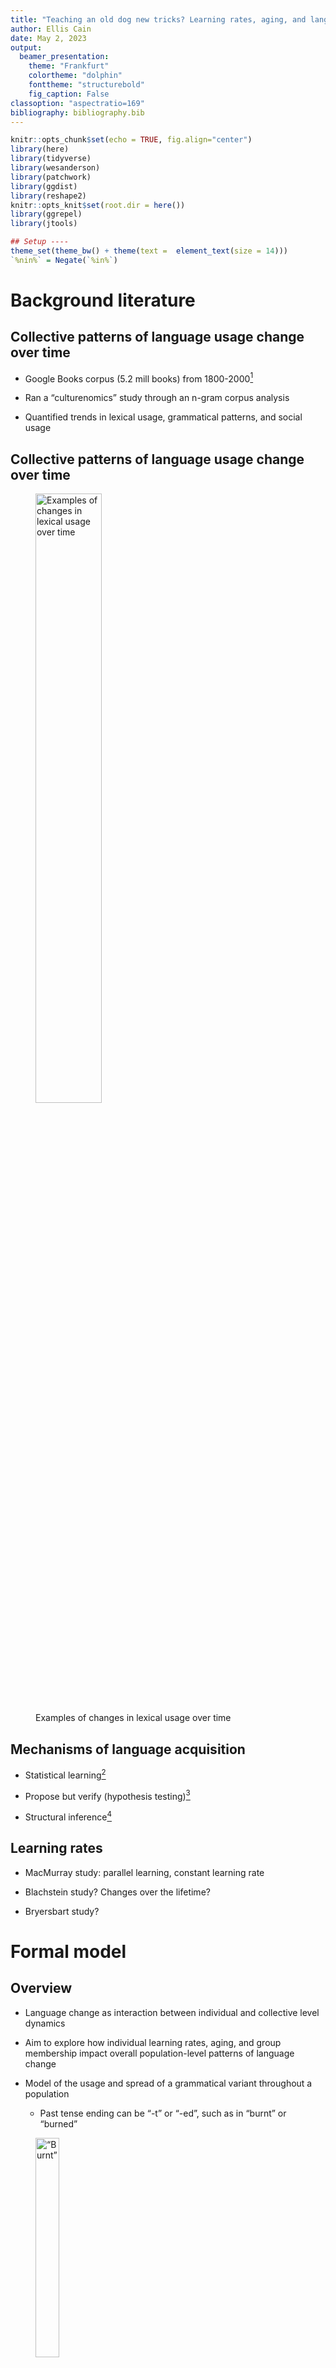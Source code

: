 ```yaml
---
title: "Teaching an old dog new tricks? Learning rates, aging, and language change"
author: Ellis Cain
date: May 2, 2023
output:
  beamer_presentation:
    theme: "Frankfurt"
    colortheme: "dolphin"
    fonttheme: "structurebold"
    fig_caption: False
classoption: "aspectratio=169"
bibliography: bibliography.bib
---
```


```r
knitr::opts_chunk$set(echo = TRUE, fig.align="center")
library(here)
library(tidyverse)
library(wesanderson)
library(patchwork)
library(ggdist)
library(reshape2)
knitr::opts_knit$set(root.dir = here())
library(ggrepel)
library(jtools)
```


```r
## Setup ----
theme_set(theme_bw() + theme(text =  element_text(size = 14)))
`%nin%` = Negate(`%in%`)
```


# Background literature

## Collective patterns of language usage change over time

- Google Books corpus (5.2 mill books) from 1800-2000[^1]

- Ran a "culturenomics" study through an n-gram corpus analysis

- Quantified trends in lexical usage, grammatical patterns, and social usage

[^1]: [@michelQuantitativeAnalysisCulture2011]

## Collective patterns of language usage change over time

\centering
![Examples of changes in lexical usage over time]("ngram_grammar_fig"){width=50%}

## Mechanisms of language acquisition

- Statistical learning[^2]

- Propose but verify (hypothesis testing)[^3]

- Structural inference[^4]

[^2]: Chen
[^3]: Trueswell
[^4]: Something?

## Learning rates

- MacMurray study: parallel learning, constant learning rate

- Blachstein study? Changes over the lifetime?

- Bryersbart study?


<!-- ## Age-related differences in lexico-semantic organization -->

<!-- - Word association data has been used to explore the organization of our lexico-semantic space[^3] -->

<!-- - Dubossarsky and colleagues[^4] analyzed lexical association networks -->

<!-- - Found that the **organization** changes across the lifespan -->

<!-- [^3]: [@dedeyneSmallWorldWords2019] -->
<!-- [^4]: [@dubossarskyQuantifyingStructureFree2017] -->

<!-- ## Age-related differences in lexico-semantic organization -->

<!-- U-shaped developmental trajectory: -->

<!-- Small and sparse $\rightarrow$ dense and well-connected $\rightarrow$ sparse with isolated nodes -->

<!-- ![Networks across the lifespan]("dubossarsky_fig") -->

<!-- ## Age-related differences in lexico-semantic processing -->

<!-- - EEG has also been used to explore the temporal aspect of lexico-semantic processing [^5] -->

<!-- - Previous study suggests that the neural signatures of predictive processing (increased frontal positivity) were reduced in older adults -->
<!-- \pause -->
<!-- - Aging may be related to changes in neural mechanisms of processing or the predictability among words/meanings -->

<!-- [^5]:[@federmeierAgerelatedIndividualDifferences2010; @wlotkoPredictNotPredict2012] -->

<!-- ## Main research question -->

<!-- Language changes over time: interactions between the individuals and collective level dynamics. As individuals age, their ability to learn may be affected by cognitive decline. -->

<!-- How do learning rates and aging impact collective-level trends in language change? -->

# Formal model

## Overview

- Language change as interaction between individual and collective level dynamics

- Aim to explore how individual learning rates, aging, and group membership impact overall population-level patterns of language change

\pause

- Model of the usage and spread of a grammatical variant throughout a population

    - Past tense ending can be "-t" or "-ed", such as in "burnt" or "burned"
    
\centering
!["Burnt"]("ngram_burnt"){width=30%}
    
## Model assumptions[^5]

1. Language learning is based on imitating others, though this may change over the lifespan

    - E.g., individuals may learn quickly early on, but slow down as they age
    
\pause

2. There are variations in preference between individuals

    - E.g., some individuals learn more quickly than others
    
\pause

3. Language can be influenced by external factors

    - E.g., more willing to learn from in-group members
    
[^5]:Beeksma citation

## Outcome patterns[^6]

1. **S-shaped curve in usage patterns**: Change happens slowly, then proceeds rapidly before slowing down again.

2. **Intra-speaker variation**: Change is gradual and there is a period of intra-speaker variation.

3. **Categorical norms**: With competition, speakers move toward categorically using just one of the competing variants.

4. **Multi-stability**: Language change can have multiple stable outcomes. *May result in dialect subgroups*

5. **Threshold problem**: Initially rare variants may manage to spread through entire speech communities.

[^6]: Troutman citation


## Initialization: network

- Generates preferential attachment network

- Distributes grammar according to specified percentage of grammar 1

    - Two grammar variants, 0 or 1 (*burnt or burned*)

\centering
![]("example_network"){width=35%}

## Initialization: nodes

Represent language users

- State: node's current grammar preference, initialized as 0 or 1

- Age

    - Probablistic or deterministic

- Cohort: "Age group", *either 1 or 2*

- Gamma: learning rate of a given node

     - Probablistic, deterministic, or based on age

## Initialization: cohorts

- Number of cohorts (max 2) based on specified percentage

- Cohort ages can be specified

- Option for cohort-based grammar, such that the cohorts start with different percentages of grammar 1

- Willingness to listen to out-group members

## Dynamics

- Communication

    - Speaking (not synchronous)
    
    - Neighboring agents listen

- Aging

## Dynamics: Speaking

- Nodes will generate an 'utterance', which is either 0 or 1 (*burnt or burned*)

- Nodes 'prefer' a discrete grammar

- Logistic curve is used when nodes produce an utterance

\centering
![]("troutman_fig6"){width=40%}

## Dynamics: Listening

- Neighboring nodes will pick a grammar that will be used to interpret heard utterance

- If it matches the heard utterance

    - Update listener's state towards the heard state
    
    - Otherwise, it will update listener's state away from the heard state
    
    - Learning rate: *Gamma parameter modifies the step size*
    
- *Chance to ignore out-group*

## Dynamics: Aging

- Nodes age with each tick

- Gamma changes with age: either constant or decreasing with age

\pause

- Perseverance: how slowly gamma decays

    - Basic power law: $y = -0.05(x^{a})+0.005$
    
```r
gamma.function = function(a, b, age, constant){
    return ( constant * (age^a) + b )
}

## Normal cost curve
a.exp = 1
initial.gamma = 0.005
front.constant = 0.05

normal.cost <- data.frame(age = seq(0,1,0.01)) |> 
    mutate(gamma = gamma.function(a.exp, initial.gamma, age, front.constant),
           a = a.exp, initial = initial.gamma, constant = front.constant)

# High cost 
a.exp = 2

high.cost <- data.frame(age = seq(0,1,0.01)) |> 
    mutate(gamma = gamma.function(a.exp, initial.gamma, age, front.constant),
           a = a.exp, initial = initial.gamma, constant = front.constant)

# Higher cost 
a.exp = 3

higher.cost <- data.frame(age = seq(0,1,0.01)) |> 
    mutate(gamma = gamma.function(a.exp, initial.gamma, age, front.constant),
           a = a.exp, initial = initial.gamma, constant = front.constant)

# Low cost 
a.exp = 0.5

low.cost <- data.frame(age = seq(0,1,0.01)) |> 
    mutate(gamma = gamma.function(a.exp, initial.gamma, age, front.constant),
           a = a.exp, initial = initial.gamma, constant = front.constant)

# Lower cost 
a.exp = 0.25

lower.cost <- data.frame(age = seq(0,1,0.01)) |> 
    mutate(gamma = gamma.function(a.exp, initial.gamma, age, front.constant),
           a = a.exp, initial = initial.gamma, constant = front.constant)

df1 <- normal.cost |> 
    rbind(high.cost, higher.cost, low.cost, lower.cost) |> 
    mutate(type = "Increasing (q = 1)")

gamma.function = function(a, b, age, constant){
    return ( constant * (-age^a) + b )
}

## A as cost!!!

## Normal cost curve
a.exp = 1
initial.gamma = 0.055

normal.cost <- data.frame(age = seq(0,1,0.01)) |> 
    mutate(gamma = gamma.function(a.exp, initial.gamma, age, front.constant),
           a = a.exp, initial = initial.gamma, constant = front.constant)

# High cost 
a.exp = 2

high.cost <- data.frame(age = seq(0,1,0.01)) |> 
    mutate(gamma = gamma.function(a.exp, initial.gamma, age, front.constant),
           a = a.exp, initial = initial.gamma, constant = front.constant)

# Higher cost 
a.exp = 3

higher.cost <- data.frame(age = seq(0,1,0.01)) |> 
    mutate(gamma = gamma.function(a.exp, initial.gamma, age, front.constant),
           a = a.exp, initial = initial.gamma, constant = front.constant)

# Low cost 
a.exp = 0.5

low.cost <- data.frame(age = seq(0,1,0.01)) |> 
    mutate(gamma = gamma.function(a.exp, initial.gamma, age, front.constant),
           a = a.exp, initial = initial.gamma, constant = front.constant)

# Lower cost 
a.exp = 0.25

lower.cost <- data.frame(age = seq(0,1,0.01)) |> 
    mutate(gamma = gamma.function(a.exp, initial.gamma, age, front.constant),
           a = a.exp, initial = initial.gamma, constant = front.constant)

df2 <- normal.cost |> 
    rbind(high.cost, higher.cost, low.cost, lower.cost) |> 
    mutate(type = "Decreasing (q = -1)")

df2 |> 
    # rbind(df2) |> 
    ggplot(aes(x = age, y = gamma, group = factor(a), color = factor(a)))+
    # geom_point()+
    geom_line(linewidth = 1)+
    theme_bw()+
    xlab("Proportional age (x)")+
    ylab("Gamma")+
    scale_color_brewer(name = "Perseverance (a)", palette = 5)

rm(high.cost, higher.cost, low.cost, normal.cost, lower.cost)
```

# Results

## Impact of learning rate

```r
gvdf_proc <- read_csv(here("paper","processed_data","gvdf_proc.csv"), show_col_types = F)
gvdf <- read_csv(here("paper","processed_data","gvdf_final-only.csv"), show_col_types = F)


```


```r
ggplot(gvdf,
       aes(x = percent_grammar_1, y = mean_state_of_nodes,
           color = factor(initial_gamma),
           group = factor(initial_gamma)))+
  theme_bw()+
  xlab("Initial percentage of Grammar 1")+
  ylab("Mean state of nodes")+
  scale_color_brewer(name = "Initial gamma",# type = "qual",
                     palette = 5)+ 
  stat_summary(fun = mean, geom = "point")+
  stat_summary(fun = mean, geom = "line")+
  stat_summary(fun.data = mean_se, geom = "errorbar", width = 2)+
  geom_text(aes(x = 80, y = 0.8), label = "Grammar 1\nas majority", color = "black")+
  geom_text(aes(x = 15, y = 0.2), label = "Grammar 0\nas majority", color = "black")+
  labs(caption = "50 runs per configuration, 1000 steps total per run")
```

## Impact of learning rate

```r
ggplot(gvdf_proc, aes(x = initial_gamma, y = eq_percent,
                      group = factor(initial_gamma)))+
  xlab("Initial gamma")+
  ylab("Equilibrium reached (%)")+
  theme_bw()+
  stat_summary(fun = mean, geom = "bar", fill = "lightblue", color = "black")+
  stat_summary(fun.data = mean_se, geom = "errorbar", width = 0.001)+
  labs(caption = "50 runs per configuration, 1000 steps total per run")
```


## Variation of learning rate amongst individual 

```r
lndf2_proc <- read_csv(here("paper","processed_data","lndf2_proc.csv"), show_col_types = F)
lndf2 <- read_csv(here("paper","processed_data","lndf2_final-only.csv"), show_col_types = F)
```

```r
ggplot(lndf2,
       aes(x = percent_grammar_1, y = mean_state_of_nodes,
           color = factor(initial_gamma),
           group = factor(initial_gamma)))+
  theme_bw()+
  xlab("Initial percentage of Grammar 1")+
  ylab("Mean state of nodes")+
  scale_color_brewer(name = "Initial gamma",# type = "qual",
                     palette = 5)+ 
  stat_summary(fun = mean, geom = "point")+
  stat_summary(fun = mean, geom = "line")+
  stat_summary(fun.data = mean_se, geom = "errorbar", width = 2)+
  labs(caption = "Faceted by Gamma SD; 50 runs per configuration, 1000 steps total per run")+
  facet_wrap(~gamma_sd)
```

## Variation of learning rate amongst individual 

```r
ggplot(lndf2_proc, aes(x = initial_gamma, y = eq_percent,
                      group = factor(initial_gamma)))+
  xlab("Initial gamma")+
  ylab("Equilibrium reached (%)")+
  theme_bw()+
  stat_summary(fun = mean, geom = "bar", fill = "lightgreen", color = "black")+
  stat_summary(fun.data = mean_se, geom = "errorbar", width = 0.001)+
  labs(caption = "50 runs per configuration, 1000 steps total per run")+
  facet_wrap(~gamma_sd)
```

## Checkpoint

- Increased gamma decrease time to equilibrium, but not (systematically) affect the final outcome


## Decrease in learning rate with age

```r
lndf3_proc <- read_csv(here("paper","processed_data","lndf3_proc.csv"), show_col_types = F)
det_age <- read_csv(here("paper","processed_data","lndf3_final-only.csv"), show_col_types = F)
```

```r
det_age |> 
  ggplot(aes(x = percent_grammar_1, y = mean_state_of_nodes,
             color = factor(graph_group, levels = c("Deterministic", "Probabilistic (SD = 30)", "Probabilistic (SD = 50)", "Probabilistic (SD = 100)")),
             group = factor(graph_group, levels = c("Deterministic", "Probabilistic (SD = 30)", "Probabilistic (SD = 50)", "Probabilistic (SD = 100)"))))+
  theme_bw()+
  xlab("Initial percentage of Grammar 1")+
  ylab("Mean state of nodes")+
  scale_color_brewer(name = "Age type", type = "qual",
                     palette = 2)+
  stat_summary(fun = mean, geom = "point")+
  stat_summary(fun = mean, geom = "line")+
  stat_summary(fun.data = mean_se, geom = "errorbar", width = 2)+
  labs(caption = "50 runs per configuration, 1000 steps total per run")
```

## Decrease in learning rate with age

```r
lndf3_proc <- lndf3_proc |> 
  mutate(graph_group = if_else(deterministic_age == T,
                               "Deterministic",
                               if_else(deterministic_age == F & age_sd == 30,
                                       "Probabilistic (SD = 30)",
                                       if_else(deterministic_age == F & age_sd == 50,
                                               "Probabilistic (SD = 50)",
                                               if_else(deterministic_age == F & age_sd == 100,
                                                       "Probabilistic (SD = 100)",
                                                       "N/A")))))

ggplot(lndf3_proc, aes(x = factor(graph_group, levels = c("Deterministic", "Probabilistic (SD = 30)", "Probabilistic (SD = 50)", "Probabilistic (SD = 100)")),
                       y = eq_percent))+
  xlab("Deterministic age?")+
  ylab("Equilibrium reached (%)")+
  theme_bw()+
  stat_summary(fun = mean, geom = "bar", fill = "darkgreen", color = "black")+
  stat_summary(fun.data = mean_se, geom = "errorbar", width = 0.25)+
  labs(caption = "50 runs per configuration, 1000 steps total per run")
```

## Variation of speed of decrease (perseverance)

```r
vgp_proc <- read_csv(here("paper","processed_data","vgp_proc.csv"), show_col_types = F)
vgp <- read_csv(here("paper","processed_data","vgp_final-only.csv"), show_col_types = F)
```

```r
ggplot(vgp,
       aes(x = percent_grammar_1, y = mean_state_of_nodes,
           color = factor(perseverance),
           group = factor(perseverance)))+
  theme_bw()+
  xlab("Initial percentage of Grammar 1")+
  ylab("Mean state of nodes")+
  scale_color_brewer(name = "Perseverance",# type = "qual",
                     palette = 5)+ 
  stat_summary(fun = mean, geom = "point")+
  stat_summary(fun = mean, geom = "line")+
  stat_summary(fun.data = mean_se, geom = "errorbar", width = 2)+
  labs(caption = "50 runs per configuration, 1000 steps total per run")

```

## Variation of speed of decrease (perseverance)

```r
ggplot(vgp_proc, aes(x = factor(perseverance), y = eq_percent,
                       group = factor(perseverance)))+
  xlab("Perseverance of learning")+
  ylab("Equilibrium reached")+
  theme_bw()+
  stat_summary(fun = mean, geom = "bar", fill = "turquoise", color = "black")+
  stat_summary(fun.data = mean_se, geom = "errorbar", width = 0.25)+
  labs(caption = "50 runs per configuration, 1000 steps total per run")
```

## Checkpoint

- Gamma impacts time to equilibrium (TTE)

- No difference in TTE when perseverance is > 0.5

## Two age cohorts

```r
tcg_proc <- read_csv(here("paper","processed_data","tcg_proc.csv"), show_col_types = F)
tcg_group_proc <- read_csv(here("paper","processed_data","tcg_group_proc.csv"), show_col_types = F)
tcg <- read_csv(here("paper","processed_data","tcg_final-only.csv"), show_col_types = F)
tcg_group <- read_csv(here("paper","processed_data","tcg_final-only-by-cohort.csv"), show_col_types = F)
```

```r
ggplot(tcg |> 
         filter(step == 1000),
       aes(x = percent_grammar_1, y = mean_state_of_nodes,
           color = factor(percent_cohort2),
           group = factor(percent_cohort2)))+
  theme_bw()+
  xlab("Initial percentage of Grammar 1")+
  ylab("Mean state of nodes")+
  scale_color_brewer(name = "Cohort 2 percent",# type = "qual",
                     palette = 5)+ 
  stat_summary(fun = mean, geom = "point")+
  stat_summary(fun = mean, geom = "line")+
  stat_summary(fun.data = mean_se, geom = "errorbar", width = 2)+
  labs(caption = "Faceted by Cohort 2 age; 50 runs per configuration, 1000 steps total per run")+
  facet_grid(~cohort2_age)
```


## Two age cohorts

```r
ggplot(tcg_proc, aes(x = factor(percent_cohort2), y = eq_percent,
                     fill = factor(cohort2_age),
                     group = factor(percent_cohort2)))+
  xlab("Cohort 2 percentage")+
  ylab("Equilibrium reached")+
  theme_bw()+
  stat_summary(fun = mean, geom = "bar", color = "black")+
  scale_fill_brewer(name = "Group 2 age", type = "qual",
                     palette = 1)+ 
  stat_summary(fun.data = mean_se, geom = "errorbar", width = 0.25)+
  labs(caption = "Faceted by cohort 2 age; 50 runs per configuration, 1000 steps total per run")+
  theme(legend.position = "none")+
  facet_grid(~cohort2_age)
```

## Two age cohorts: group equilibria

```r
tcg |> 
  filter(step == 1000) |> 
  select(c(percent_grammar_1, percent_cohort2, 
           cohort2_age, cohort1_state, cohort2_state)) |> 
  pivot_longer(cols = c(cohort1_state, cohort2_state), 
               values_to = "mean_state_of_nodes") |> 
  mutate(name = if_else(name == "cohort1_state", "Cohort 1", "Cohort 2")) |> 
  ggplot(aes(x = percent_grammar_1, y = mean_state_of_nodes,
           color = factor(percent_cohort2),
           group = factor(percent_cohort2)))+
  theme_bw()+
  xlab("Initial percentage of Grammar 1")+
  ylab("Mean state of nodes")+
  scale_color_brewer(name = "Group 2 percent",# type = "qual",
                     palette = 5)+ 
  stat_summary(fun = mean, geom = "point")+
  stat_summary(fun = mean, geom = "line")+
  stat_summary(fun.data = mean_se, geom = "errorbar", width = 2)+
  labs(caption = "50 runs per configuration, 1000 steps total per run")+
  facet_grid(name~cohort2_age)
```

## Two age cohorts: group equilibria

```r
ggplot(tcg_group_proc |> 
         mutate(type = if_else(type == "cohort1_equilibrium", "Cohort 1", "Cohort 2")) ,
       aes(x = factor(percent_cohort2), y = eq_percent,
                     fill = factor(cohort2_age),
                     group = factor(percent_cohort2)))+
  xlab("Cohort 2 percentage")+
  ylab("Equilibrium reached")+
  theme_bw()+
  stat_summary(fun = mean, geom = "bar", color = "black")+
  scale_fill_brewer(name = "Group 2 age", type = "qual",
                    palette = 1)+ 
  stat_summary(fun.data = mean_se, geom = "errorbar", width = 0.25)+
  labs(caption = "Faceted by cohort 2 age; 50 runs per configuration, 1000 steps total per run")+
  facet_grid(type~cohort2_age)+
  theme(legend.position = "none")
```

## Checkpoint

- Gamma impacts time to equilibrium (TTE)

- No difference in TTE when perseverance is > 0.5

- Older cohort slows down TTE

- As the age gap increases, the impact on TTE increases as well



## Cohort-based grammar: Only Cohort 2 has grammar 1

```r
vgg_g1v <- read_csv(here("paper","processed_data","vgg_types_group1_variation.csv"), show_col_types = F)
vgg_g2v <- read_csv(here("paper","processed_data","vgg_types_group2_variation.csv"), show_col_types = F)
```

```r
ggplot(vgg_g2v, aes(x = type, y = final_state, group = type, fill = type, color = type))+
  xlab("Type")+
  ylab("Mean state")+
  theme_bw()+
  geom_violin()+
  # geom_density()+
  # geom_bar(stat = "bin", bins = 10, position = position_dodge())+
  labs(caption = "Gamma decreases at constant rate; Cohort 1 does not have grammar 1; 50% Cohort 2; 50 runs per configuration, 1000 steps total per run")+
  facet_grid(~c2_percent_grammar_1)+
  theme(legend.position = "none",
        axis.text.x = element_text(size = 6))
```



## Cohort-based grammar: Only Cohort 1 has grammar 1

```r
ggplot(vgg_g1v, aes(x = type, y = final_state, group = type, fill = type, color = type))+
  xlab("Equilibrium reached")+
  theme_bw()+
  geom_violin()+
  # geom_density()+
  # geom_bar(stat = "bin", bins = 10, position = position_dodge())+
  labs(caption = "Gamma decreases at constant rate; Cohort 2 does not have grammar 1; 50% Cohort 2; 50 runs per configuration, 1000 steps total per run")+
  facet_grid(~c1_percent_grammar_1)+
  theme(legend.position = "none",
        axis.text.x = element_text(size = 6))

```


## Checkpoint

- Gamma impacts time to equilibrium (TTE)

- No difference in TTE when perseverance is > 0.5

- Older cohort slows down TTE, exacerbated by increased age gap

- Reservoir? When grammar varies only in the older cohort, their initial starting percentage will draw the younger cohort

- Innovator: when grammar varies only in the younger cohort, 
However, when cohort 2 does not use grammar 1, cohort 1 starts with increasingly higher percentages of using grammar 1, they themselves may end up with using grammar 1 more, but it does not drive the overall group usage.

## Cohort preference

```r
pref_proc <- read_csv(here("paper","processed_data","preference_proc.csv"), show_col_types = F)
pref_types <- read_csv(here("paper","processed_data","preference_final_state.csv"), show_col_types = F)
```

```r
ggplot(pref_types, aes(x = percent_grammar_1, y = final_state,
             color = factor(chance_listen_to_outgroup),
             group = factor(chance_listen_to_outgroup)))+
  theme_bw()+
  xlab("Initial percent of grammar 1")+
  ylab("Final state")+
  scale_color_brewer(name = "Willingness to\nlisten to outgroup", type = "div",
                     palette = 2)+ 
  # scale_shape_manual(name = "type", values = c(14, 15, 16))+
  # geom_point(alpha = 0.5)+
  stat_summary(fun.data = mean_se, geom = "errorbar", width = 2)+
  stat_summary(fun = mean, geom = "point", size = 2)+
  stat_summary(fun = mean, geom = "line")+
  # ggtitle("Different starting percentages")+
  labs(caption = "50 runs per configuration, 1000 steps total per run")+
  facet_grid(~factor(type))

```

## Cohort preference

```r
ggplot(pref_proc, aes(x = percent_grammar_1, y = eq_percent,
                           color = factor(chance_listen_to_outgroup),
                           group = factor(chance_listen_to_outgroup)))+
  xlab("Percent grammar 1")+
  ylab("Equilibrium reached")+
  theme_bw()+
  stat_summary(fun.data = mean_se, geom = "errorbar", width = 2)+
  stat_summary(fun = mean, geom = "point", size = 2)+
  stat_summary(fun = mean, geom = "line")+
  scale_color_brewer(name = "Willingness to\nlisten to outgroup", type = "div",
                    palette = 1)+ 
  labs(caption = "50 runs per configuration, 1000 steps total per run")

```

## Checkpoint

- Increased gamma speeds up when equilibrium is reached, but not the final outcome; modulated by perseverance

- Older cohort delays equilibrium

- "Innovator" and "Reservoir" groups

- Group preference will delay the equilibrium, and slightly impact equilibrium value

# Discussion

## Conclusions

##

Thank you.

##

## References